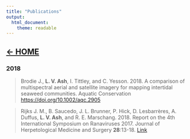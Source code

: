 ```yaml
---
title: "Publications"
output: 
  html_document: 
    theme: readable
---
```


 

## [**$\leftarrow$ HOME**](https://lvash.github.io) 

### 2018

> Brodie J., **L. V. Ash**, I. Tittley, and C. Yesson. 2018. A comparison of multispectral aerial and satellite imagery for mapping intertidal seaweed communities. Aquatic Conservation [https://doi.org/10.1002/aqc.2905](https://doi.org/10.1002/aqc.2905)

> Rijks J. M., B. Saucedo, J. L. Brunner, P. Hick, D. Lesbarrères, A. Duffus, **L. V. Ash**, and R. E. Marschang. 2018. Report on the 4th International Symposium on Ranaviruses 2017. Journal of Herpetological Medicine and Surgery **28**:13-18. [Link](https://doi.org/10.5818/17-10-131.1)